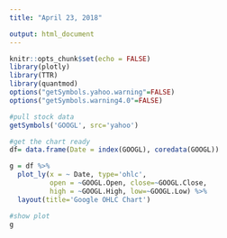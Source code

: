 ```yaml
---
title: "April 23, 2018"

output: html_document
---
```


```r
knitr::opts_chunk$set(echo = FALSE)
library(plotly)
library(TTR)
library(quantmod)
options("getSymbols.yahoo.warning"=FALSE)
options("getSymbols.warning4.0"=FALSE)
```


```r
#pull stock data
getSymbols('GOOGL', src='yahoo')
```

```r
#get the chart ready
df= data.frame(Date = index(GOOGL), coredata(GOOGL))

g = df %>%
  plot_ly(x = ~ Date, type='ohlc',
          open = ~GOOGL.Open, close=~GOOGL.Close,
          high = ~GOOGL.High, low=~GOOGL.Low) %>%
  layout(title='Google OHLC Chart')

#show plot
g
```
